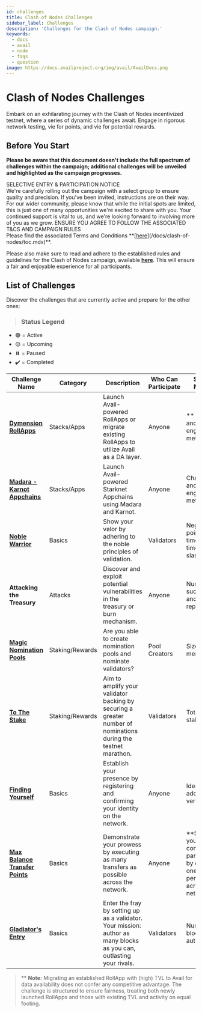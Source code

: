 ```yaml
---
id: challenges
title: Clash of Nodes Challenges
sidebar_label: Challenges
description: 'Challenges for the Clash of Nodes campaign.'
keywords:
  - docs
  - avail
  - node
  - faqs
  - question
image: https://docs.availproject.org/img/avail/AvailDocs.png
---
```


# Clash of Nodes Challenges

Embark on an exhilarating journey with the Clash of Nodes incentivized testnet, where a series of dynamic challenges await. Engage in rigorous network testing, vie for points, and vie for potential rewards.

## Before You Start

**Please be aware that this document doesn't include the full spectrum of challenges within the campaign; additional challenges will be unveiled and highlighted as the campaign progresses.**

<Callout type="info">
SELECTIVE ENTRY & PARTICIPATION NOTICE<br/>
We're carefully rolling out the campaign with a select group to ensure quality and precision. If you've been invited, instructions are on their way. For our wider community, please know that while the initial spots are limited, this is just one of many opportunities we're excited to share with you. Your continued support is vital to us, and we're looking forward to involving more of you as we grow.
</Callout>

<Callout type="warning">
ENSURE YOU AGREE TO FOLLOW THE ASSOCIATED T&CS AND CAMPAIGN RULES<br/>
Please find the associated Terms and Conditions **[<ins>here</ins>](/docs/clash-of-nodes/toc.mdx)**.

Please also make sure to read and adhere to the established rules and guidelines for the Clash of Nodes campaign,
available **[<ins>here</ins>](/docs/clash-of-nodes/rules.mdx)**.
This will ensure a fair and enjoyable experience for all participants.
</Callout>

## List of Challenges

Discover the challenges that are currently active and prepare for the other ones:

> ### Status Legend

- 🟢 = Active
- 🟡 = Upcoming
- ⏸️ = Paused
- ✔️ = Completed

| Challenge Name                                                             | Category        | Description                                                                                                          | Who Can Participate | Scoring Metrics                                                                                  | Status |
| -------------------------------------------------------------------------- | --------------- | -------------------------------------------------------------------------------------------------------------------- | ------------------- | ------------------------------------------------------------------------------------------------ | :----: |
| **[<ins>Dymension RollApps</ins>](/clash-of-nodes/dymension/)**            | Stacks/Apps     | Launch Avail-powered RollApps or migrate existing RollApps to utilize Avail as a DA layer.                           | Anyone              | \*\* TVL rise and user engagement metrics                                                        |   ✔️   |
| **[<ins>Madara - Karnot Appchains</ins>](/clash-of-nodes/madara-karnot/)** | Stacks/Apps     | Launch Avail-powered Starknet Appchains using Madara and Karnot.                                                     | Anyone              | Chain usage and user engagement metrics                                                          |   ✔️   |
| **[<ins>Noble Warrior</ins>](/category/become-a-validator/)**              | Basics          | Show your valor by adhering to the noble principles of validation.                                                   | Validators          | Negative points for: times offline, times slashed                                                |   ✔️   |
| **Attacking the Treasury**                                                 | Attacks         | Discover and exploit potential vulnerabilities in the treasury or burn mechanism.                                    | Anyone              | Number of successes and failures reports                                                         |   🟢   |
| **[<ins>Magic Nomination Pools</ins>](/about/nomination-pools/)**          | Staking/Rewards | Are you able to create nomination pools and nominate validators?                                                     | Pool Creators       | Size of pool members                                                                             |   ✔️   |
| **[<ins>To The Stake</ins>](/operate/validator/staking/)**                 | Staking/Rewards | Aim to amplify your validator backing by securing a greater number of nominations during the testnet marathon.       | Validators          | Total amount staked                                                                              |   ✔️   |
| **[<ins>Finding Yourself</ins>](/about/identity/)**                        | Basics          | Establish your presence by registering and confirming your identity on the network.                                  | Anyone              | Identities added and verified                                                                    |   ✔️   |
| **[<ins>Max Balance Transfer Points</ins>](/about/balance-transfers)**     | Basics          | Demonstrate your prowess by executing as many transfers as possible across the network.                              | Anyone              | \*\*Showcase your consistent participation by executing one transfer per day across the network. |   ✔️   |
| **[<ins>Gladiator's Entry</ins>](/category/become-a-validator/)**          | Basics          | Enter the fray by setting up as a validator. Your mission: author as many blocks as you can, outlasting your rivals. | Validators          | Number of blocks authored                                                                        |   ✔️   |

> \*\* **Note:** Migrating an established RollApp with (high) TVL to Avail for data availability does not confer any competitive advantage. The challenge is structured to ensure fairness, treating both newly launched RollApps and those with existing TVL and activity on equal footing.

